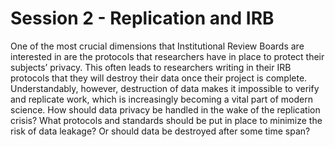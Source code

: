 # Session 2 - Replication and IRB

One of the most crucial dimensions that Institutional Review Boards are interested in are the protocols that researchers have in place to protect their subjects' privacy. This often leads to researchers writing in their IRB protocols that they will destroy their data once their project is complete. Understandably, however, destruction of data makes it impossible to verify and replicate work, which is increasingly becoming a vital part of modern science. How should data privacy be handled in the wake of the replication crisis? What protocols and standards should be put in place to minimize the risk of data leakage? Or should data be destroyed after some time span?